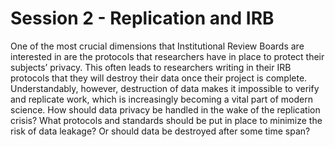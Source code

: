 # Session 2 - Replication and IRB

One of the most crucial dimensions that Institutional Review Boards are interested in are the protocols that researchers have in place to protect their subjects' privacy. This often leads to researchers writing in their IRB protocols that they will destroy their data once their project is complete. Understandably, however, destruction of data makes it impossible to verify and replicate work, which is increasingly becoming a vital part of modern science. How should data privacy be handled in the wake of the replication crisis? What protocols and standards should be put in place to minimize the risk of data leakage? Or should data be destroyed after some time span?